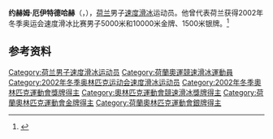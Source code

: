 {{NoteTA|G1=Sports}}
'''约赫姆·厄伊特德哈赫'''（{{lang-nl|Jochem Uytdehaage}}，{{bd|1976年|7月9日||}}），[[荷兰|荷兰]]男子[[速度滑冰|速度滑冰]]运动员。他曾代表荷兰获得2002年冬季奥运会速度滑冰比赛男子5000米和10000米金牌、1500米银牌。<ref>{{Cite web|title=Jochem UYTDEHAAGE|url=https://www.olympic.org/jochem-uytdehaage|accessdate=2021-04-05|work=International Olympic Committee|archive-date=2020-12-08|archive-url=https://web.archive.org/web/20201208221724/https://www.olympic.org/jochem-uytdehaage|dead-url=no}}</ref>

== 参考资料 ==
{{reflist}}

{{奥林匹克运动会速度滑冰比赛男子5000米冠军}}
{{奥林匹克运动会速度滑冰比赛男子10000米冠军}}

{{Authority control}}
{{DEFAULTSORT:Uytdehaage, Jochem}}
[[Category:荷兰男子速度滑冰运动员|Category:荷兰男子速度滑冰运动员]]
[[Category:荷蘭奧運競速滑冰運動員|Category:荷蘭奧運競速滑冰運動員]]
[[Category:2002年冬季奥林匹克运动会速度滑冰运动员|Category:2002年冬季奥林匹克运动会速度滑冰运动员]]
[[Category:2002年冬季奧林匹克運動會獎牌得主|Category:2002年冬季奧林匹克運動會獎牌得主]]
[[Category:奧林匹克運動會競速滑冰獎牌得主|Category:奧林匹克運動會競速滑冰獎牌得主]]
[[Category:荷蘭奧林匹克運動會金牌得主|Category:荷蘭奧林匹克運動會金牌得主]]
[[Category:荷蘭奧林匹克運動會銀牌得主|Category:荷蘭奧林匹克運動會銀牌得主]]